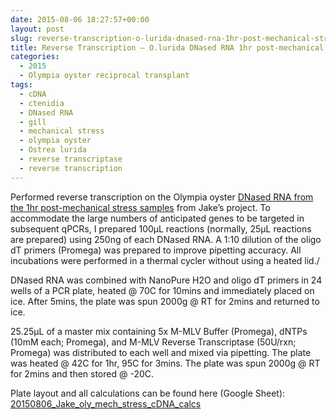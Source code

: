 ```yaml
---
date: 2015-08-06 18:27:57+00:00
layout: post
slug: reverse-transcription-o-lurida-dnased-rna-1hr-post-mechanical-stress
title: Reverse Transcription – O.lurida DNased RNA 1hr post-mechanical stress
categories:
  - 2015
  - Olympia oyster reciprocal transplant
tags:
  - cDNA
  - ctenidia
  - DNased RNA
  - gill
  - mechanical stress
  - olympia oyster
  - Ostrea lurida
  - reverse transcriptase
  - reverse transcription
---
```


Performed reverse transcription on the Olympia oyster [DNased RNA from the 1hr post-mechanical stress samples](https://robertslab.github.io/sams-notebook/posts/2015/2015-07-27-dnase-treatment-o-lurida-ctenidia-1hr-post-mechanical-stress-rna.html) from Jake’s project. To accommodate the large numbers of anticipated genes to be targeted in subsequent qPCRs, I prepared 100μL reactions (normally, 25μL reactions are prepared) using 250ng of each DNased RNA. A 1:10 dilution of the oligo dT primers (Promega) was prepared to improve pipetting accuracy. All incubations were performed in a thermal cycler without using a heated lid./

DNased RNA was combined with NanoPure H2O and oligo dT primers in 24 wells of a PCR plate, heated @ 70C for 10mins and immediately placed on ice. After 5mins, the plate was spun 2000g @ RT for 2mins and returned to ice.

25.25μL of a master mix containing 5x M-MLV Buffer (Promega), dNTPs (10mM each; Promega), and M-MLV Reverse Transcriptase (50U/rxn; Promega) was distributed to each well and mixed via pipetting. The plate was heated @ 42C for 1hr, 95C for 3mins. The plate was spun 2000g @ RT for 2mins and then stored @ -20C.

Plate layout and all calculations can be found here (Google Sheet): [20150806_Jake_oly_mech_stress_cDNA_calcs](https://docs.google.com/spreadsheets/d/1bjKUhOonXp4ZEq5NSiWWQJg2hzOEE1MQ3z5_hIHAn6A/edit?usp=sharing)
